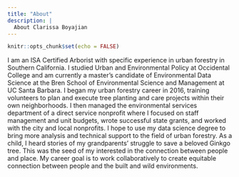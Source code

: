 ```yaml
---
title: "About"
description: |
  About Clarissa Boyajian
---
```


```r
knitr::opts_chunk$set(echo = FALSE)
```

I am an ISA Certified Arborist with specific experience in urban forestry in Southern California. I studied Urban and Environmental Policy at Occidental College and am currently a master’s candidate of Environmental Data Science at the Bren School of Environmental Science and Management at UC Santa Barbara. I began my urban forestry career in 2016, training volunteers to plan and execute tree planting and care projects within their own neighborhoods. I then managed the environmental services department of a direct service nonprofit where I focused on staff management and unit budgets, wrote successful state grants, and worked with the city and local nonprofits. I hope to use my data science degree to bring more analysis and technical support to the field of urban forestry. As a child, I heard stories of my grandparents’ struggle to save a beloved Ginkgo tree. This was the seed of my interested in the connection between people and place. My career goal is to work collaboratively to create equitable connection between people and the built and wild environments.